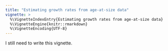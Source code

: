 ```yaml
---
title: "Estimating growth rates from age-at-size data"
vignette: >
  %\VignetteIndexEntry{Estimating growth rates from age-at-size data}
  %\VignetteEngine{knitr::rmarkdown}
  %\VignetteEncoding{UTF-8}
---
```


I still need to write this vignette.
